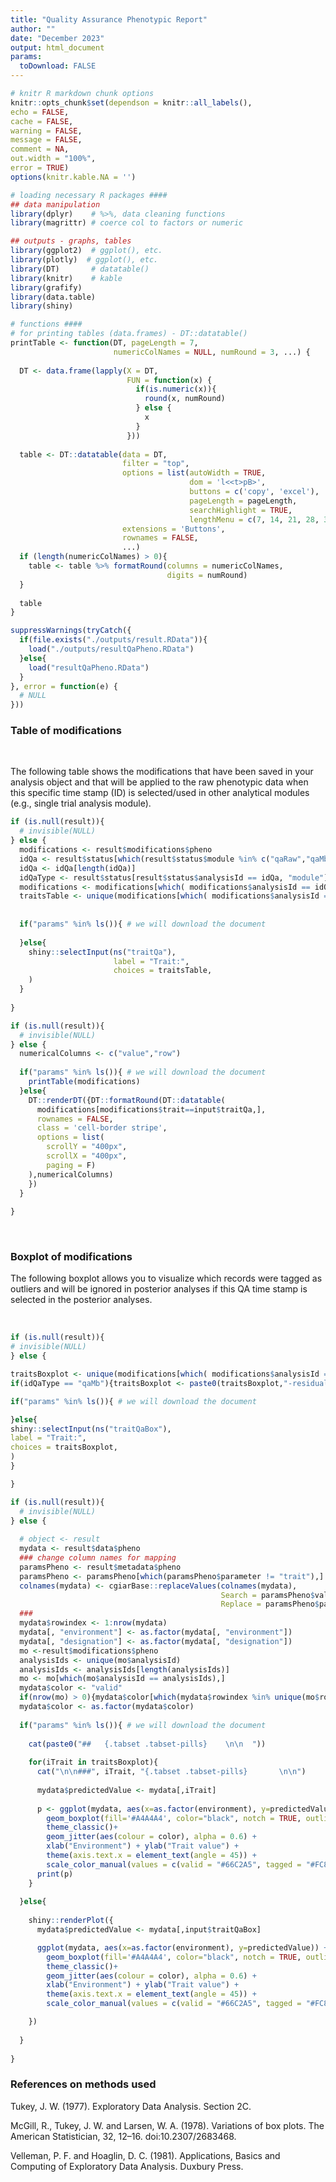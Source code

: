 ```yaml
---
title: "Quality Assurance Phenotypic Report"
author: ""
date: "December 2023"
output: html_document
params:
  toDownload: FALSE
---
```


```r

# knitr R markdown chunk options
knitr::opts_chunk$set(dependson = knitr::all_labels(),
echo = FALSE,
cache = FALSE,
warning = FALSE,
message = FALSE,
comment = NA,
out.width = "100%",
error = TRUE)
options(knitr.kable.NA = '')

# loading necessary R packages ####
## data manipulation
library(dplyr)    # %>%, data cleaning functions
library(magrittr) # coerce col to factors or numeric

## outputs - graphs, tables
library(ggplot2)  # ggplot(), etc.
library(plotly)  # ggplot(), etc.
library(DT)       # datatable()
library(knitr)    # kable
library(grafify)
library(data.table)
library(shiny)
```

```r

# functions ####
# for printing tables (data.frames) - DT::datatable()
printTable <- function(DT, pageLength = 7, 
                       numericColNames = NULL, numRound = 3, ...) {
  
  DT <- data.frame(lapply(X = DT, 
                          FUN = function(x) {
                            if(is.numeric(x)){
                              round(x, numRound)
                            } else {
                              x
                            }
                          }))
  
  table <- DT::datatable(data = DT, 
                         filter = "top", 
                         options = list(autoWidth = TRUE, 
                                        dom = 'l<<t>pB>', 
                                        buttons = c('copy', 'excel'),
                                        pageLength = pageLength,
                                        searchHighlight = TRUE,
                                        lengthMenu = c(7, 14, 21, 28, 35)),
                         extensions = 'Buttons',
                         rownames = FALSE,
                         ...)
  if (length(numericColNames) > 0){
    table <- table %>% formatRound(columns = numericColNames,
                                   digits = numRound)
  }
  
  table
}
```

```r

suppressWarnings(tryCatch({
  if(file.exists("./outputs/result.RData")){
    load("./outputs/resultQaPheno.RData")
  }else{
    load("resultQaPheno.RData")
  }
}, error = function(e) {
  # NULL
}))

```


### Table of modifications
<p>&nbsp;</p>

The following table shows the modifications that have been saved in your analysis object and that will be applied to the raw phenotypic data when this specific time stamp (ID) is selected/used in other analytical modules (e.g., single trial analysis module).

```r

if (is.null(result)){
  # invisible(NULL)
} else {
  modifications <- result$modifications$pheno
  idQa <- result$status[which(result$status$module %in% c("qaRaw","qaMb","qaFilter","qaDesign")),"analysisId"];
  idQa <- idQa[length(idQa)]
  idQaType <- result$status[result$status$analysisId == idQa, "module"]
  modifications <- modifications[which( modifications$analysisId == idQa & modifications$module == idQaType),]
  traitsTable <- unique(modifications[which( modifications$analysisId == idQa),"trait"])
  
  
  if("params" %in% ls()){ # we will download the document
    
  }else{
    shiny::selectInput(ns("traitQa"), 
                       label = "Trait:", 
                       choices = traitsTable, 
    )
  }
  
}

```


```r
if (is.null(result)){
  # invisible(NULL)
} else {
  numericalColumns <- c("value","row") 
  
  if("params" %in% ls()){ # we will download the document
    printTable(modifications)
  }else{
    DT::renderDT({DT::formatRound(DT::datatable(
      modifications[modifications$trait==input$traitQa,],
      rownames = FALSE,
      class = 'cell-border stripe',
      options = list(
        scrollY = "400px",
        scrollX = "400px",
        paging = F)
    ),numericalColumns)
    })
  }
  
}

```



<p>&nbsp;</p>

### Boxplot of modifications

The following boxplot allows you to visualize which records were tagged as outliers and will be ignored in posterior analyses if this QA time stamp is selected in the posterior analyses.

<p>&nbsp;</p>

```r

if (is.null(result)){
# invisible(NULL)
} else {

traitsBoxplot <- unique(modifications[which( modifications$analysisId == idQa),"trait"])
if(idQaType == "qaMb"){traitsBoxplot <- paste0(traitsBoxplot,"-residual")}

if("params" %in% ls()){ # we will download the document

}else{
shiny::selectInput(ns("traitQaBox"), 
label = "Trait:", 
choices = traitsBoxplot, 
)
}

}

```

```r
if (is.null(result)){
  # invisible(NULL)
} else {
  
  # object <- result
  mydata <- result$data$pheno
  ### change column names for mapping
  paramsPheno <- result$metadata$pheno
  paramsPheno <- paramsPheno[which(paramsPheno$parameter != "trait"),]
  colnames(mydata) <- cgiarBase::replaceValues(colnames(mydata), 
                                               Search = paramsPheno$value, 
                                               Replace = paramsPheno$parameter )
  ###
  mydata$rowindex <- 1:nrow(mydata)
  mydata[, "environment"] <- as.factor(mydata[, "environment"])
  mydata[, "designation"] <- as.factor(mydata[, "designation"])
  mo <-result$modifications$pheno
  analysisIds <- unique(mo$analysisId)
  analysisIds <- analysisIds[length(analysisIds)]
  mo <- mo[which(mo$analysisId == analysisIds),]
  mydata$color <- "valid"
  if(nrow(mo) > 0){mydata$color[which(mydata$rowindex %in% unique(mo$row))]="tagged"}
  mydata$color <- as.factor(mydata$color)
  
  if("params" %in% ls()){ # we will download the document
    
    cat(paste0("##   {.tabset .tabset-pills}    \n\n  "))
    
    for(iTrait in traitsBoxplot){
      cat("\n\n###", iTrait, "{.tabset .tabset-pills}       \n\n")
      
      mydata$predictedValue <- mydata[,iTrait]
      
      p <- ggplot(mydata, aes(x=as.factor(environment), y=predictedValue)) +
        geom_boxplot(fill='#A4A4A4', color="black", notch = TRUE, outliers = FALSE)+
        theme_classic()+
        geom_jitter(aes(colour = color), alpha = 0.6) +
        xlab("Environment") + ylab("Trait value") +
        theme(axis.text.x = element_text(angle = 45)) +
        scale_color_manual(values = c(valid = "#66C2A5", tagged = "#FC8D62")) # specifying colors names avoids having valid points in orange in absence of potential outliers. With only colour = color, valid points are in orange in that case.
      print(p)
    }
    
  }else{
    
    shiny::renderPlot({
      mydata$predictedValue <- mydata[,input$traitQaBox]

      ggplot(mydata, aes(x=as.factor(environment), y=predictedValue)) +
        geom_boxplot(fill='#A4A4A4', color="black", notch = TRUE, outliers = FALSE)+
        theme_classic()+
        geom_jitter(aes(colour = color), alpha = 0.6) +
        xlab("Environment") + ylab("Trait value") +
        theme(axis.text.x = element_text(angle = 45)) +
        scale_color_manual(values = c(valid = "#66C2A5", tagged = "#FC8D62"))

    })
    
  }
  
}
```



### References on methods used

Tukey, J. W. (1977). Exploratory Data Analysis. Section 2C.

McGill, R., Tukey, J. W. and Larsen, W. A. (1978). Variations of box plots. The American Statistician, 32, 12–16. doi:10.2307/2683468.

Velleman, P. F. and Hoaglin, D. C. (1981). Applications, Basics and Computing of Exploratory Data Analysis. Duxbury Press.


<p>&nbsp;</p>






